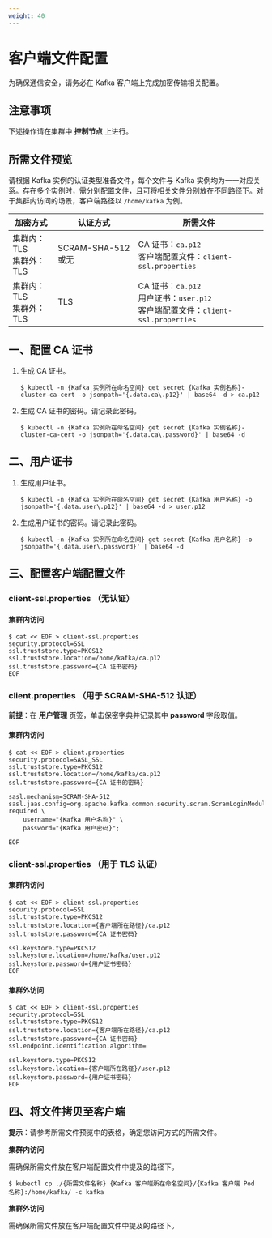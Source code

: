 ```yaml
---
weight: 40
---
```


# 客户端文件配置
为确保通信安全，请务必在 Kafka 客户端上完成加密传输相关配置。

## 注意事项

下述操作请在集群中 **控制节点** 上进行。

## 所需文件预览

请根据 Kafka 实例的认证类型准备文件，每个文件与 Kafka 实例均为一一对应关系。存在多个实例时，需分别配置文件，且可将相关文件分别放在不同路径下。对于集群内访问的场景，客户端路径以 `/home/kafka` 为例。

| 加密方式              | 认证方式           | 所需文件                        |
|-----------------------|--------------------|---------------------------------|
| 集群内：TLS<br/>集群外：TLS | SCRAM-SHA-512 或无 | CA 证书：`ca.p12`<br/>客户端配置文件：`client-ssl.properties` |
| 集群内：TLS<br/>集群外：TLS | TLS                | CA 证书：`ca.p12`<br/>用户证书：`user.p12`<br/>客户端配置文件：`client-ssl.properties` |

## 一、配置 CA 证书 

1. 生成 CA 证书。

    ```
    $ kubectl -n {Kafka 实例所在命名空间} get secret {Kafka 实例名称}-cluster-ca-cert -o jsonpath='{.data.ca\.p12}' | base64 -d > ca.p12
    ```
2. 生成 CA 证书的密码。请记录此密码。

    ```
    $ kubectl -n {Kafka 实例所在命名空间} get secret {Kafka 实例名称}-cluster-ca-cert -o jsonpath='{.data.ca\.password}' | base64 -d
    ```

## 二、用户证书 

1. 生成用户证书。

    ```
    $ kubectl -n {Kafka 实例所在命名空间} get secret {Kafka 用户名称} -o jsonpath='{.data.user\.p12}' | base64 -d > user.p12
    ```

2. 生成用户证书的密码。请记录此密码。

    ```
    $ kubectl -n {Kafka 实例所在命名空间} get secret {Kafka 用户名称} -o jsonpath='{.data.user\.password}' | base64 -d
    ```

## 三、配置客户端配置文件

### client-ssl.properties （无认证）

#### 集群内访问

```
$ cat << EOF > client-ssl.properties
security.protocol=SSL
ssl.truststore.type=PKCS12
ssl.truststore.location=/home/kafka/ca.p12
ssl.truststore.password={CA 证书密码}
EOF
```

### client.properties （用于 SCRAM-SHA-512 认证） 

**前提**：在 **用户管理** 页签，单击保密字典并记录其中 **password** 字段取值。

#### 集群内访问

```
$ cat << EOF > client.properties
security.protocol=SASL_SSL
ssl.truststore.type=PKCS12
ssl.truststore.location=/home/kafka/ca.p12
ssl.truststore.password={CA 证书的密码}

sasl.mechanism=SCRAM-SHA-512
sasl.jaas.config=org.apache.kafka.common.security.scram.ScramLoginModule required \
    username="{Kafka 用户名称}" \
    password="{Kafka 用户密码}";

EOF
```

### client-ssl.properties （用于 TLS 认证）

#### 集群内访问

```
$ cat << EOF > client-ssl.properties
security.protocol=SSL
ssl.truststore.type=PKCS12
ssl.truststore.location={客户端所在路径}/ca.p12
ssl.truststore.password={CA 证书密码}

ssl.keystore.type=PKCS12
ssl.keystore.location=/home/kafka/user.p12
ssl.keystore.password={用户证书密码}
EOF
```

#### 集群外访问

```
$ cat << EOF > client-ssl.properties
security.protocol=SSL
ssl.truststore.type=PKCS12
ssl.truststore.location={客户端所在路径}/ca.p12
ssl.truststore.password={CA 证书密码}
ssl.endpoint.identification.algorithm=

ssl.keystore.type=PKCS12
ssl.keystore.location={客户端所在路径}/user.p12
ssl.keystore.password={用户证书密码}
EOF
```

## 四、将文件拷贝至客户端

**提示**：请参考所需文件预览中的表格，确定您访问方式的所需文件。

**集群内访问**

需确保所需文件放在客户端配置文件中提及的路径下。

```
$ kubectl cp ./{所需文件名称} {Kafka 客户端所在命名空间}/{Kafka 客户端 Pod 名称}:/home/kafka/ -c kafka
```

**集群外访问**

需确保所需文件放在客户端配置文件中提及的路径下。